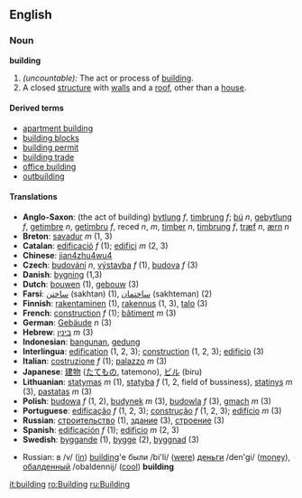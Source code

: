 ==English==

=== Noun ===
'''building'''

# ''(uncountable):'' The act or process of [[build]]ing.
# A closed [[structure]] with [[wall]]s and a [[roof]], other than a [[house]].

====Derived terms====
*[[apartment building]]
*[[building blocks]]
*[[building permit]]
*[[building trade]]
*[[office building]]
*[[outbuilding]]

==== Translations ====
{{checktrans}}

*'''Anglo-Saxon''': (the act of building) [[bytlung]] ''f'', [[timbrung]] ''f''; [[bú]] ''n'', [[gebytlung]] ''f'', [[getimbre]] ''n'', [[getimbru]] ''f'', reced ''n'', ''m'', [[timber]] ''n'', [[timbrung]] ''f'', [[træf]] ''n'', [[ærn]] ''n''
*'''Breton''': [[savadur]] ''m'' (1, 3)
*'''Catalan''': [[edificació]] ''f'' (1); [[edifici]] ''m'' (2, 3)
*'''Chinese''': [[jian4zhu4wu4]]
*'''Czech''': [[budování]] ''n'', [[výstavba]] ''f'' (1), [[budova]] ''f'' (3)
*'''Danish''': [[bygning]] (1,3)
*'''Dutch''': [[bouwen]] (1), [[gebouw]] (3)
*'''Farsi''': [[ساختن]] (sakhtan) (1), [[ساختمان]] (sakhteman) (2)
*'''Finnish''': [[rakentaminen]] (1), [[rakennus]] (1, 3), [[talo]] (3)
*'''French''': [[construction#French|construction]] ''f'' (1); [[bâtiment]] ''m'' (3)
*'''German''': [[Gebäude]] ''n'' (3)
*'''Hebrew''': [[:he:בינין|בינין]] ''m'' (3)
*'''Indonesian''': [[bangun|bangunan]], [[gedung]]
*'''Interlingua''': [[edification]] (1, 2, 3); [[construction]] (1, 2, 3); [[edificio]] (3)
*'''Italian''': [[costruzione]] ''f'' (1); [[palazzo]] ''m'' (3)
*'''Japanese''': [[建物]] ([[たてもの]], tatemono), [[ビル]] (biru)
*'''Lithuanian''': [[statymas]] ''m'' (1), [[statyba]] ''f'' (1, 2, field of bussiness), [[statinys]] ''m'' (3), [[pastatas]] ''m'' (3)
*'''Polish''': [[budowa]] ''f'' (1, 2), [[budynek]] ''m'' (3), [[budowla]] ''f'' (3), [[gmach]] ''m'' (3)
*'''Portuguese''': [[edificação]] ''f'' (1, 2, 3); [[construção]] ''f'' (1, 2, 3); [[edifício]] ''m'' (3)
*'''Russian''': [[:ru:строительство|строительство]] (1), [[:ru:здание|здание]] (3), [[:ru:строение|строение]] (3)
*'''Spanish''': [[edificación]] ''f'' (1); [[edificio]] ''m'' (2, 3)
*'''Swedish''': [[byggande]] (1), [[bygge]] (2), [[byggnad]] (3)

*Russian: в /v/ ([[in]]) [[building]]'е были /bi'li/ ([[were]]) [[деньги]] /den'gi/ ([[money]]), [[обалденный]] /obaldennij/ ([[cool]]) '''building'''


[[it:building]]
[[ro:Building]]
[[ru:Building]]